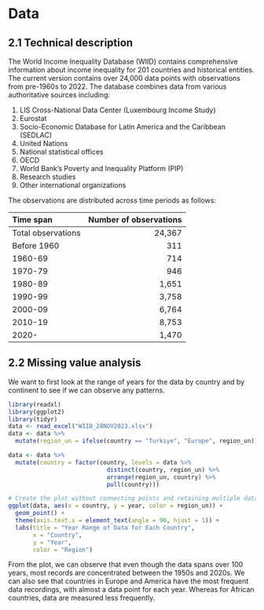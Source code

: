 # Data

## 2.1 Technical description
The World Income Inequality Database (WIID) contains comprehensive information about income inequality for 201 countries and historical entities. The current version contains over 24,000 data points with observations from pre-1960s to 2022. The database combines data from various authoritative sources including:

1. LIS Cross-National Data Center (Luxembourg Income Study)
2. Eurostat
3. Socio-Economic Database for Latin America and the Caribbean (SEDLAC)
4. United Nations
5. National statistical offices
6. OECD
7. World Bank's Poverty and Inequality Platform (PIP)
8. Research studies
9. Other international organizations

The observations are distributed across time periods as follows:

| Time span | Number of observations |
|:----------|---------------------:|
| Total observations | 24,367 |
| Before 1960 | 311 |
| 1960-69 | 714 |
| 1970-79 | 946 |
| 1980-89 | 1,651 |
| 1990-99 | 3,758 |
| 2000-09 | 6,764 |
| 2010-19 | 8,753 |
| 2020- | 1,470 |




## 2.2 Missing value analysis

We want to first look at the range of years for the data by country and by continent to see if we can observe any patterns.
```r
library(readxl)
library(ggplot2)
library(tidyr)
data <- read_excel("WIID_28NOV2023.xlsx")
data <- data %>%
  mutate(region_un = ifelse(country == "Turkiye", "Europe", region_un))

```

```r
data <- data %>%
  mutate(country = factor(country, levels = data %>%
                            distinct(country, region_un) %>%
                            arrange(region_un, country) %>%
                            pull(country)))

# Create the plot without connecting points and retaining multiple data points per country
ggplot(data, aes(x = country, y = year, color = region_un)) +
  geom_point() +
  theme(axis.text.x = element_text(angle = 90, hjust = 1)) +
  labs(title = "Year Range of Data for Each Country", 
       x = "Country", 
       y = "Year", 
       color = "Region")

```
From the plot, we can observe that even though the data spans over 100 years, most records are concentrated between the 1950s and 2020s. We can also see that countries in Europe and America have the most frequent data recordings, with almost a data point for each year. Whereas for African countries, data are measured less frequently.